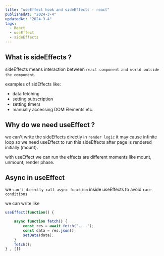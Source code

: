 ```yaml
---
title: "useEffect hook and sideEffects - react"
publishedAt: "2024-3-4"
updatedAt: "2024-3-4"
tags:
  - React
  - useEffect
  - sideEffects
---
```


## What is sideEffects ?

sideEffects means interaction between `react component and world outside the component`.

examples of sidEffects like:

- data fetching
- setting subscription
- setting timers
- manually accessing DOM Elements etc.

## Why do we need useEffect ?

we can't write the sideEffects directly in `render logic` it may cause infinite loop so
we need useEffect to run this sideEffects after page is rendered initially (mount).

with useEffect we can run the effects are different moments like mount, unmount, render phase.

## Async in useEffect 

we `can't directly call async function` inside useEffects to avoid `race conditions`

we can write like 

```jsx 
useEffect(function() {

    async function fetch() {
        const res = await fetch("....");
        const data = res.json();
        setData(data);
    }
    fetch();
} , [])

```
